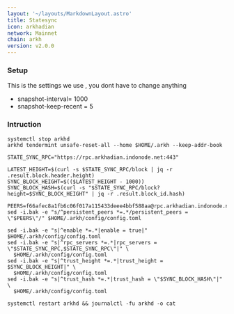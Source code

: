 ```yaml
---
layout: '~/layouts/MarkdownLayout.astro'
title: Statesync
icon: arkhadian
network: Mainnet
chain: arkh
version: v2.0.0 
---
```


### Setup
This is the settings we use , you dont have to change anything

- snapshot-interval= 1000
- snapshot-keep-recent = 5

### Intruction

```
systemctl stop arkhd
arkhd tendermint unsafe-reset-all --home $HOME/.arkh --keep-addr-book

STATE_SYNC_RPC="https://rpc.arkhadian.indonode.net:443"

LATEST_HEIGHT=$(curl -s $STATE_SYNC_RPC/block | jq -r .result.block.header.height)
SYNC_BLOCK_HEIGHT=$(($LATEST_HEIGHT - 1000))
SYNC_BLOCK_HASH=$(curl -s "$STATE_SYNC_RPC/block?height=$SYNC_BLOCK_HEIGHT" | jq -r .result.block_id.hash)

PEERS=f66afec8a1fb6c06f017a115433deee4bbf588aa@rpc.arkhadian.indonode.net:22656 
sed -i.bak -e "s/^persistent_peers *=.*/persistent_peers = \"$PEERS\"/" $HOME/.arkh/config/config.toml

sed -i.bak -e "s|^enable *=.*|enable = true|" $HOME/.arkh/config/config.toml
sed -i.bak -e "s|^rpc_servers *=.*|rpc_servers = \"$STATE_SYNC_RPC,$STATE_SYNC_RPC\"|" \
  $HOME/.arkh/config/config.toml
sed -i.bak -e "s|^trust_height *=.*|trust_height = $SYNC_BLOCK_HEIGHT|" \
  $HOME/.arkh/config/config.toml
sed -i.bak -e "s|^trust_hash *=.*|trust_hash = \"$SYNC_BLOCK_HASH\"|" \
  $HOME/.arkh/config/config.toml

systemctl restart arkhd && journalctl -fu arkhd -o cat
```